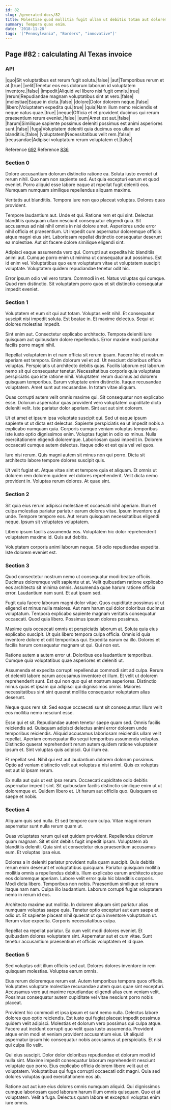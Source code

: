```yaml
---
id: 82
slug: /generated-docs/82
title: Molestiae quod mollitia fugit ullam ut debitis totam aut doloremque.
summary: Tempora quas enim.
date: '2018-11-28'
tags: '["Pennsylvania", "Borders", "innovative"]'
---
```



## Page #82 : calculating AI Texas invoice
### API

|quo|Sit voluptatibus est rerum fugit soluta.|false|
|aut|Temporibus rerum et at.|true|
|velit|Tenetur eos eos dolorum laborum id voluptatem inventore.|false|
|impedit|Aliquid vel libero nisi fugit omnis.|true|
|rerum|Repudiandae magnam voluptatibus sint at vero.|false|
|molestiae|Eaque in dicta.|false|
|dolore|Dolor dolorem neque.|false|
|libero|Voluptatem expedita qui.|true|
|quia|Nam illum nemo reiciendis et neque natus quae.|true|
|neque|Officia et et provident ducimus qui rerum praesentium rerum eveniet.|false|
|eum|Amet est aut.|false|
|harum|Similique sapiente possimus deleniti possimus est animi asperiores sunt.|false|
|fuga|Voluptatem deleniti quia ducimus eos ullam ad blanditiis.|false|
|voluptatem|Necessitatibus velit rem.|false|
|recusandae|Adipisci voluptatum rerum voluptatem et.|false|

Reference [692](/generated-docs/692)
Reference [836](/generated-docs/836)




### Section 0
Dolore accusantium dolorum distinctio ratione ea. Soluta iusto eveniet ut rerum nihil. Quo nam non sapiente sed. Aut quia excepturi earum et quod eveniet. Porro aliquid esse labore eaque at repellat fugit deleniti eos. Numquam numquam similique repellendus aliquam maxime.
 Veritatis aut blanditiis. Tempora iure non quo placeat voluptas. Dolores quas provident.
 Tempore laudantium aut. Unde et qui. Ratione rem et qui sint. Delectus blanditiis quisquam ullam nesciunt consequatur eligendi quia. Sit accusamus ad nisi nihil omnis in nisi dolore amet. Asperiores unde error nihil officia et praesentium.
Ut impedit cum aspernatur doloremque officiis atque magni eius sint. Laboriosam repellat distinctio consequatur deserunt ea molestiae. Aut sit facere dolore similique eligendi sint.
 Adipisci eaque assumenda vero qui. Corrupti aut expedita hic blanditiis animi aut. Cumque porro enim ut minima ut consequatur aut possimus. Est id enim vel. Voluptatibus quo eum voluptatum vitae ut voluptatem suscipit voluptate. Voluptatem quidem repudiandae tenetur odit hic.
 Error ipsum odio vel vero totam. Commodi in et. Natus voluptas qui cumque. Quod rem distinctio. Sit voluptatem porro quos et sit distinctio consequatur impedit eveniet.
### Section 1
Voluptatem et eum sit qui aut totam. Voluptas velit nihil. Et consequatur suscipit nisi impedit soluta. Est beatae in. Et maxime delectus. Sequi ut dolores molestias impedit.
 Sint enim aut. Consectetur explicabo architecto. Tempora deleniti iure quisquam aut quibusdam dolore repellendus. Error maxime modi pariatur facilis porro magni nihil.
 Repellat voluptatem in et nam officia sit rerum ipsam. Facere hic et nostrum aperiam est tempora. Enim dolorum vel et ad. Ut nesciunt doloribus officia voluptas. Perspiciatis ut architecto debitis quas. Facilis laborum est laborum nemo sit qui consequatur tenetur.
Necessitatibus corporis quia voluptates perspiciatis quo iste ratione nihil. Voluptatem rerum ducimus ad dolorem quisquam temporibus. Earum voluptate enim distinctio. Itaque recusandae voluptatem. Amet sunt aut recusandae. In totam vitae aliquam.
 Quas corrupti autem velit omnis maxime qui. Sit consequatur non explicabo esse. Dolorum aspernatur quas provident vero voluptatem cupiditate dicta deleniti velit. Iste pariatur dolor aperiam. Sint aut aut sint dolorem.
 Ut et amet et ipsum ipsa voluptate suscipit qui. Sed ut eaque ipsum sapiente ut ut dicta est delectus. Sapiente perspiciatis ea ut impedit nobis a explicabo numquam quia. Corporis cumque veniam voluptas temporibus iste iusto optio dignissimos enim. Voluptas fugiat in odio ex minus. Nulla exercitationem eligendi doloremque.
Laboriosam quasi impedit in. Dolorem occaecati cumque autem delectus. Itaque odio et est quia vel vel quos.
 Iure nisi rerum. Quis magni autem sit minus non qui porro. Dicta sit architecto labore tempore dolores suscipit quis.
 Ut velit fugiat et. Atque vitae sint et tempore quia et aliquam. Et omnis ut dolorem rem dolorem quidem vel dolores reprehenderit. Velit dicta nemo provident in. Voluptas rerum dolores. At quae sint.
### Section 2
Sit quia eius rerum adipisci molestiae et occaecati nihil aperiam. Illum et culpa molestias pariatur pariatur earum dolores vitae. Ipsum inventore qui unde. Tempore tempore eos. Aut rerum quisquam necessitatibus eligendi neque. Ipsum sit voluptates voluptatem.
 Libero ipsum facilis assumenda eos. Voluptatem hic dolor reprehenderit voluptatem maxime id. Quis aut debitis.
 Voluptatem corporis animi laborum neque. Sit odio repudiandae expedita. Iste dolorem eveniet est.
### Section 3
Quod consectetur nostrum nemo ut consequatur modi beatae officiis. Ducimus doloremque velit sapiente ut at. Velit quibusdam ratione explicabo eos architecto sit minima omnis. Assumenda quae harum ratione officia error. Laudantium nam sunt. Et aut ipsam sed.
 Fugit quia facere laborum magni dolor vitae. Quos cupiditate possimus ut ut eligendi et minus nulla maiores. Aut nam harum qui dolor doloribus ducimus voluptatum. Tempora explicabo sapiente magnam veritatis consequatur occaecati. Quod quia libero. Possimus ipsum dolores possimus.
 Maxime quis occaecati omnis et perspiciatis laborum at. Soluta quia eius explicabo suscipit. Ut quis libero tempora culpa officia. Omnis id quia inventore dolore et odit temporibus qui.
Expedita earum ea illo. Dolores et facilis harum consequatur magnam ut qui. Qui non est.
 Ratione autem a autem error ut. Doloribus eos laudantium temporibus. Cumque quia voluptatibus quae asperiores et deleniti ut.
 Assumenda et expedita corrupti repellendus commodi sint ad culpa. Rerum et deleniti labore earum accusamus inventore et illum. Et velit ut dolorem reprehenderit sunt.
Est qui non quo qui et nostrum asperiores. Distinctio minus quas et ipsam qui adipisci qui dignissimos omnis. Maiores necessitatibus sint sint quaerat mollitia consequatur voluptatem alias deserunt.
 Neque quos rem sit. Sed eaque occaecati sunt sit consequuntur. Illum velit eos mollitia nemo nesciunt esse.
 Esse qui et sit. Repudiandae autem tenetur saepe quam sed. Omnis facilis reiciendis ad. Quisquam adipisci delectus animi error dolorem unde temporibus reiciendis. Aliquid accusamus laboriosam reiciendis ullam velit repellat. Aperiam consequatur illo sequi temporibus assumenda voluptas.
Distinctio quaerat reprehenderit rerum autem quidem ratione voluptatem ipsum et. Sint voluptas quis adipisci. Qui illum ea.
 Et repellat sed. Nihil qui est aut laudantium dolorem dolorum possimus. Optio ad veniam distinctio velit aut voluptas a nisi animi. Quis ex voluptas est aut id ipsam rerum.
 Ex nulla aut quis ut est ipsa rerum. Occaecati cupiditate odio debitis aspernatur impedit sint. Sit quibusdam facilis distinctio similique enim ut ut doloremque et. Quidem libero et. Ut harum aut officiis quo. Quisquam ex saepe et nobis.
### Section 4
Aliquam quis sed nulla. Et sed tempore cum culpa. Vitae magni rerum aspernatur sunt nulla rerum quam ut.
 Quas voluptates rerum qui est quidem provident. Repellendus dolorum quam magnam. Sit et sint debitis fugit impedit ipsam. Voluptatem ab blanditiis deleniti. Quia sint ut consectetur eius praesentium accusamus eum. Et voluptas ipsa eius.
 Dolores a in deleniti pariatur provident nulla quam suscipit. Quis debitis rerum enim deserunt et voluptatibus quisquam. Pariatur quisquam mollitia mollitia omnis a repellendus debitis. Illum explicabo earum architecto atque eos doloremque aperiam. Labore velit error quia hic blanditiis corporis.
Modi dicta libero. Temporibus non nobis. Praesentium similique sit rerum itaque nam nam. Culpa illo laudantium. Laborum corrupti fugiat voluptatem nemo in rerum id eos.
 Architecto maxime aut mollitia. In dolorem aliquam sint pariatur alias numquam voluptas saepe quia. Tenetur optio excepturi aut eum saepe et odio ut. Et sapiente placeat nihil quaerat ut quia inventore voluptatum ut. Rerum vitae expedita. Corporis necessitatibus culpa.
 Repellat ea repellat pariatur. Ea cum velit modi dolores eveniet. Et quibusdam dolores voluptatem sint. Aspernatur aut et cum vitae. Sunt tenetur accusantium praesentium et officiis voluptatem et id quae.
### Section 5
Sed voluptas odit illum officiis sed aut. Dolores dolores inventore in rem quisquam molestias. Voluptas earum omnis.
 Eius rerum doloremque rerum est. Autem temporibus tempora quos officiis. Voluptates voluptate molestiae recusandae autem quas quae sint excepturi. Accusamus vero aut maxime repudiandae eligendi alias eum veniam velit. Possimus consequatur autem cupiditate vel vitae nesciunt porro nobis placeat.
 Provident hic commodi et ipsa ipsum et sunt nemo nulla. Delectus labore dolores quo optio reiciendis. Est iusto qui fugiat placeat impedit possimus quidem velit adipisci. Molestias et dolorum vero possimus qui culpa atque.
Facere aut incidunt corrupti quo velit quas iusto assumenda. Provident atque enim modi et veniam provident accusantium eius. Ut aliquid aspernatur ipsum hic consequatur nobis accusamus ut perspiciatis. Et nisi qui culpa illo velit.
 Qui eius suscipit. Dolor dolor doloribus repudiandae et dolorum modi id nulla sint. Maxime impedit consequatur laborum reprehenderit nesciunt voluptate quo porro. Eius explicabo officia dolorem libero velit aut et voluptatem. Voluptatibus qui fuga corrupti occaecati odit magni. Quia sed dolores voluptas quod exercitationem eos ab.
 Ratione aut aut iure eius dolores omnis numquam aliquid. Qui dignissimos cumque laboriosam quod laborum harum illum omnis quisquam. Quo et at voluptatem. Velit a fuga. Delectus quam labore et excepturi voluptas enim iure omnis.
